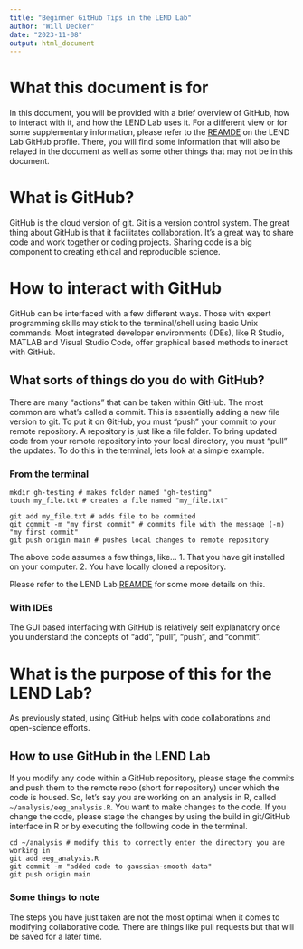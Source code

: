 ```yaml
---
title: "Beginner GitHub Tips in the LEND Lab"
author: "Will Decker"
date: "2023-11-08"
output: html_document
---
```


# What this document is for

In this document, you will be provided with a brief overview of GitHub, how to interact with it, and how the LEND Lab uses it. For a different view or for some supplementary information, please refer to the [REAMDE](https://github.com/LSU-LENDlab/.github/blob/main/profile/README.md) on the LEND Lab GitHub profile. There, you will find some information that will also be relayed in the document as well as some other things that may not be in this document.

# What is GitHub?

GitHub is the cloud version of git. Git is a version control system. The great thing about GitHub is that it facilitates collaboration. It's a great way to share code and work together or coding projects. Sharing code is a big component to creating ethical and reproducible science.

# How to interact with GitHub

GitHub can be interfaced with a few different ways. Those with expert programming skills may stick to the terminal/shell using basic Unix commands. Most integrated developer environments (IDEs), like R Studio, MATLAB and Visual Studio Code, offer graphical based methods to ineract with GitHub.

## What sorts of things do you do with GitHub?

There are many "actions" that can be taken within GitHub. The most common are what's called a commit. This is essentially adding a new file version to git. To put it on GitHub, you must "push" your commit to your remote repository. A repository is just like a file folder. To bring updated code from your remote repository into your local directory, you must "pull" the updates. To do this in the terminal, lets look at a simple example.

### From the terminal

```
mkdir gh-testing # makes folder named "gh-testing"
touch my_file.txt # creates a file named "my_file.txt"

git add my_file.txt # adds file to be commited
git commit -m "my first commit" # commits file with the message (-m) "my first commit"
git push origin main # pushes local changes to remote repository

```

The above code assumes a few things, like... 1. That you have git installed on your computer. 2. You have locally cloned a repository.

Please refer to the LEND Lab [REAMDE](https://github.com/LSU-LENDlab/.github/blob/main/profile/README.md) for some more details on this.

### With IDEs

The GUI based interfacing with GitHub is relatively self explanatory once you understand the concepts of "add", "pull", "push", and "commit".

# What is the purpose of this for the LEND Lab?

As previously stated, using GitHub helps with code collaborations and open-science efforts.

## How to use GitHub in the LEND Lab

If you modify any code within a GitHub repository, please stage the commits and push them to the remote repo (short for repository) under which the code is housed. So, let's say you are working on an analysis in R, called `~/analysis/eeg_analysis.R`. You want to make changes to the code. If you change the code, please stage the changes by using the build in git/GitHub interface in R or by executing the following code in the terminal.

```
cd ~/analysis # modify this to correctly enter the directory you are working in
git add eeg_analysis.R
git commit -m "added code to gaussian-smooth data"
git push origin main
```

### Some things to note

The steps you have just taken are not the most optimal when it comes to modifying collaborative code. There are things like pull requests but that will be saved for a later time.
